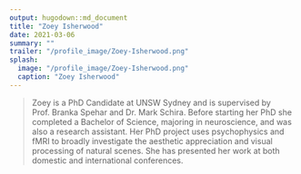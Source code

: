 ```yaml
---
output: hugodown::md_document
title: "Zoey Isherwood"
date: 2021-03-06
summary: ""
trailer: "/profile_image/Zoey-Isherwood.png"
splash:
  image: "/profile_image/Zoey-Isherwood.png"
  caption: "Zoey Isherwood"
---
```


> Zoey is a PhD Candidate at UNSW Sydney and is supervised by Prof. Branka Spehar and Dr. Mark Schira. Before starting her PhD she completed a Bachelor of Science, majoring in neuroscience, and was also a research assistant. Her PhD project uses psychophysics and fMRI to broadly investigate the aesthetic appreciation and visual processing of natural scenes. She has presented her work at both domestic and international conferences.

